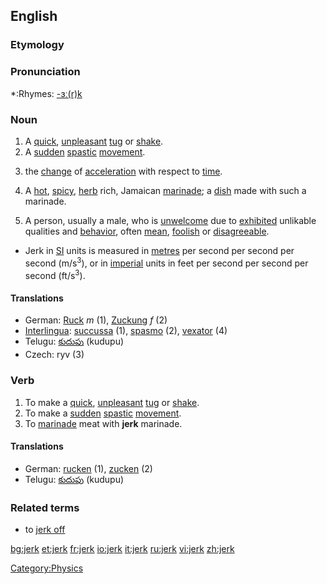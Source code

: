 ==English==

===Etymology===
<!-- blanked by an anon user for obvious reasons! needs fixing
From 16th century, when the pit stops the old steam engine trains needed to make to "jerk" water to the train, to bring it from the river to the train. The term "jerkwater" came to represent any small, remote town. The term "jerk" was then derived from these towns to represent inferior, unimportant people. -->

===Pronunciation===
*:Rhymes: [[Rhymes:English:-ɜː(r)k|-ɜː(r)k]]

===Noun===
{{en-noun}}

# A [[quick]], [[unpleasant]] [[tug]] or [[shake]].
# A [[sudden]] [[spastic]] [[movement]].
# {{Physics}} the [[change]] of [[acceleration]] with respect to [[time]]. 
# A [[hot]], [[spicy]], [[herb]] rich, Jamaican [[marinade]]; a [[dish]] made with such a marinade.
# {{slang}} A person, usually a male, who is [[unwelcome]] due to [[exhibited]] unlikable qualities and [[behavior]], often [[mean]], [[foolish]] or [[disagreeable]].
*Jerk in [[SI]] units is measured in [[metre]]s per second per second per second (m/s<sup>3</sup>), or in [[imperial]] units in feet per second per second per second (ft/s<sup>3</sup>).

====Translations====
*German: [[Ruck]] ''m'' (1), [[Zuckung]] ''f'' (2)
*[[Interlingua]]: [[succussa]] (1), [[spasmo]] (2), [[vexator]] (4)
*Telugu: [[కుదుపు]] (kudupu)
*Czech: ryv (3)

===Verb===
{{en-verb}}

# To make a [[quick]], [[unpleasant]] [[tug]] or [[shake]].
# To make a [[sudden]] [[spastic]] [[movement]].
# To [[marinade]] meat with '''jerk''' marinade.

====Translations====
*German: [[rucken]] (1), [[zucken]] (2)
*Telugu: [[కుదుపు]] (kudupu)

===Related terms===
*to [[jerk off]]

[[Category:Physics]]

[[bg:jerk]]
[[et:jerk]]
[[fr:jerk]]
[[io:jerk]]
[[it:jerk]]
[[ru:jerk]]
[[vi:jerk]]
[[zh:jerk]]